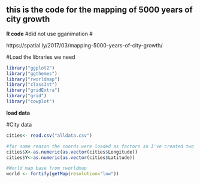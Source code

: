 ## this is the code for the mapping of 5000 years of city growth 
**R code**
#did not use gganimation
#

https://spatial.ly/2017/03/mapping-5000-years-of-city-growth/

#Load the libraries we need

```r
library("ggplot2")
library("ggthemes")
library("rworldmap")
library("classInt")
library("gridExtra")
library("grid")
library("cowplot")
```
**load data**

#City data
```r
cities<- read.csv("alldata.csv")

#for some reason the coords were loaded as factors so I've created two new numeric fields here
cities$X<-as.numeric(as.vector(cities$Longitude))
cities$Y<-as.numeric(as.vector(cities$Latitude))

#World map base from rworldmap
world <- fortify(getMap(resolution="low"))
```

##
```{}


```
